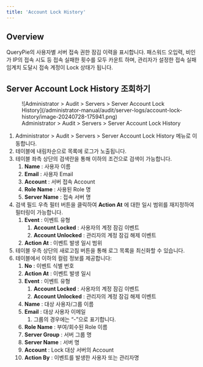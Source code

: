 ```yaml
---
title: 'Account Lock History'
---
```


## Overview

QueryPie의 사용자별 서버 접속 권한 잠김 이력을 표시합니다. 패스워드 오입력, 비인가 IP의 접속 시도 등 접속 실패한 횟수를 모두 카운트 하며, 관리자가 설정한 접속 실패 임계치 도달시 접속 계정이 Lock 상태가 됩니다.

## Server Account Lock History 조회하기

<figure data-layout="center" data-align="center">
![Administrator &gt; Audit &gt; Servers &gt; Server Account Lock History](/administrator-manual/audit/server-logs/account-lock-history/image-20240728-175941.png)
<figcaption>
Administrator &gt; Audit &gt; Servers &gt; Server Account Lock History
</figcaption>
</figure>

1. Administrator &gt; Audit &gt; Servers &gt; Server Account Lock History 메뉴로 이동합니다.
2. 테이블에 내림차순으로 목록에 로그가 노출됩니다.
3. 테이블 좌측 상단의 검색란을 통해 이하의 조건으로 검색이 가능합니다.
    1.  **Name**  : 사용자 이름
    2.  **Email**  : 사용자 Email
    3.  **Account**  : 서버 접속 Account
    4.  **Role Name**  : 사용된 Role 명
    5.  **Server Name**  : 접속 서버 명
4. 검색 필드 우측 필터 버튼을 클릭하여  **Action At** 에 대한 일시 범위를 재지정하여 필터링이 가능합니다.<br/>
    1.  **Event**  : 이벤트 유형
        1.  **Account Locked**  : 사용자의 계정 잠김 이벤트
        2.  **Account Unlocked**  : 관리자의 계정 잠김 해제 이벤트
    2.  **Action At**  : 이벤트 발생 일시 범위
5. 테이블 우측 상단의 새로고침 버튼을 통해 로그 목록을 최신화할 수 있습니다.
6. 테이블에서 이하의 컬럼 정보를 제공합니다:
    1.  **No**  : 이벤트 식별 번호
    2.  **Action At**  : 이벤트 발생 일시
    3.  **Event**  : 이벤트 유형
        1.  **Account Locked**  : 사용자의 계정 잠김 이벤트
        2.  **Account Unlocked**  : 관리자의 계정 잠김 해제 이벤트
    4.  **Name**  : 대상 사용자/그룹 이름
    5.  **Email**  : 대상 사용자 이메일
        1. 그룹의 경우에는 “-”으로 표기합니다.
    6.  **Role Name**  : 부여/회수된 Role 이름
    7.  **Server Group**  : 서버 그룹 명
    8.  **Server Name**  : 서버 명
    9.  **Account**  : Lock 대상 서버의 Account
    10.  **Action By**  : 이벤트를 발생한 사용자 또는 관리자명
